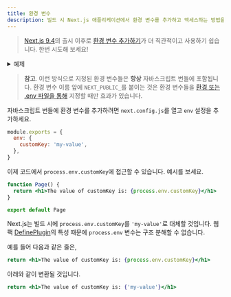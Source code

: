 ```yaml
---
title: 환경 변수
description: 빌드 시 Next.js 애플리케이션에서 환경 변수를 추가하고 액세스하는 방법을 알아보세요.
---
```


> [Next.js 9.4](https://nextjs.org/blog/next-9-4)의 출시 이후로 [환경 변수 추가하기](/docs/pages/building-your-application/configuring/environment-variables)가 더 직관적이고 사용하기 쉽습니다. 한번 시도해 보세요!

<details>
  <summary>예제</summary>

- [env 활용하기](https://github.com/vercel/next.js/tree/canary/examples/with-env-from-next-config-js)

</details>

> **참고**. 이런 방식으로 지정된 환경 변수들은 **항상** 자바스크립트 번들에 포함됩니다. 환경 변수 이름 앞에 `NEXT_PUBLIC_`를 붙이는 것은 환경 변수들을 [환경 또는 .env 파일을 통해](/docs/pages/building-your-application/configuring/environment-variables) 지정할 때만 효과가 있습니다.

자바스크립트 번들에 환경 변수를 추가하려면 `next.config.js`를 열고 `env` 설정을 추가하세요.

```js filename="next.config.js"
module.exports = {
  env: {
    customKey: 'my-value',
  },
}
```

이제 코드에서 `process.env.customKey`에 접근할 수 있습니다. 예시를 보세요.

```jsx
function Page() {
  return <h1>The value of customKey is: {process.env.customKey}</h1>
}

export default Page
```

Next.js는 빌드 시에 `process.env.customKey`를 `'my-value'`로 대체할 것입니다. 웹팩 [DefinePlugin](https://webpack.js.org/plugins/define-plugin/)의 특성 때문에 `process.env` 변수는 구조 분해할 수 없습니다.

예를 들어 다음과 같은 줄은,

```jsx
return <h1>The value of customKey is: {process.env.customKey}</h1>
```

아래와 같이 변환될 것입니다.

```jsx
return <h1>The value of customKey is: {'my-value'}</h1>
```
